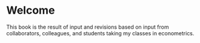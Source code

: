 # Welcome {.unnumbered}

This book is the result of input and revisions based on input from collaborators, colleagues, and students taking my classes in econometrics.